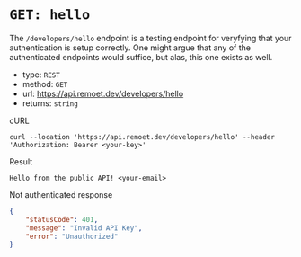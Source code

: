 # `GET: hello`

The `/developers/hello` endpoint is a testing endpoint for veryfying that your authentication is setup correctly. 
One might argue that any of the authenticated endpoints would suffice, but alas, this one exists as well. 

- type: `REST`
- method: `GET`
- url: https://api.remoet.dev/developers/hello
- returns: `string`

cURL
```cURL
curl --location 'https://api.remoet.dev/developers/hello' --header 'Authorization: Bearer <your-key>'
```

Result
```
Hello from the public API! <your-email>
```

Not authenticated response
```json
{
    "statusCode": 401,
    "message": "Invalid API Key",
    "error": "Unauthorized"
}
```


